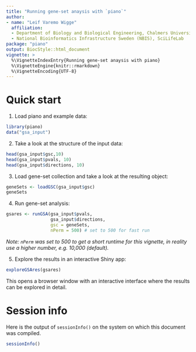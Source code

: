 ```yaml
---
title: "Running gene-set anaysis with `piano`"
author:
- name: "Leif Varemo Wigge"
  affiliation: 
  - Department of Biology and Biological Engineering, Chalmers University of Technology
  - National Bioinformatics Infrastructure Sweden (NBIS), SciLifeLab
package: "piano"
output: BiocStyle::html_document
vignette: >
  %\VignetteIndexEntry{Running gene-set anaysis with piano}
  %\VignetteEngine{knitr::rmarkdown}
  %\VignetteEncoding{UTF-8}
---
```


# Quick start

1. Load piano and example data:

```r
library(piano)
data("gsa_input")
```

2. Take a look at the structure of the input data:

```r
head(gsa_input$gsc,10)
head(gsa_input$pvals, 10)
head(gsa_input$directions, 10)
```

3. Load gene-set collection and take a look at the resulting object:

```r
geneSets <- loadGSC(gsa_input$gsc)
geneSets

```

4. Run gene-set analysis:

```r
gsares <- runGSA(gsa_input$pvals,
                 gsa_input$directions,
                 gsc = geneSets,
                 nPerm = 500) # set to 500 for fast run
```
*Note: `nPerm` was set to 500 to get a short runtime for this vignette, in reality use a higher number, e.g. 10,000 (default).*

5. Explore the results in an interactive Shiny app:
```r
exploreGSAres(gsares)
```

This opens a browser window with an interactive interface where the results can be explored in detail.

# Session info
Here is the output of `sessionInfo()` on the system on which this document was compiled.

```r
sessionInfo()
```


